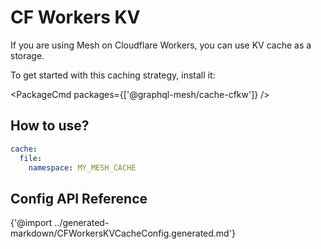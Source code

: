 
# CF Workers KV

If you are using Mesh on Cloudflare Workers, you can use KV cache as a storage.

To get started with this caching strategy, install it:

<PackageCmd packages={['@graphql-mesh/cache-cfkw']} />

## How to use?

```yaml
cache:
  file:
    namespace: MY_MESH_CACHE
```

## Config API Reference

{'@import ../generated-markdown/CFWorkersKVCacheConfig.generated.md'}
